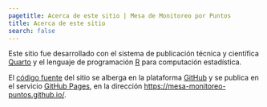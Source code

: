 ```yaml
---
pagetitle: Acerca de este sitio | Mesa de Monitoreo por Puntos
title: Acerca de este sitio
search: false 
---
```


Este sitio fue desarrollado con el sistema de publicación técnica y científica [Quarto](https://quarto.org/) y el lenguaje de programación [R](https://www.r-project.org/) para computación estadística.

El [código fuente](https://github.com/mesa-monitoreo-puntos/mesa-monitoreo-puntos.github.io) del sitio se alberga en la plataforma [GitHub](https://github.com/) y se publica en el servicio [GitHub Pages](https://pages.github.com/), en la dirección [https://mesa-monitoreo-puntos.github.io/](https://mesa-monitoreo-puntos.github.io/). 